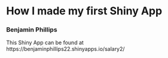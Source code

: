 

# How I made my first Shiny App

### Benjamin Phillips

This Shiny App can be found at
https://benjaminphillips22.shinyapps.io/salary2/







<Br>
<Br>
<Br>
<Br>
<Br>
